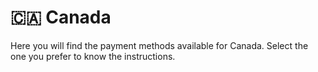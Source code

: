 # 🇨🇦 Canada


<Callout>
Here you will find the payment methods available for Canada. Select the one you prefer to know the instructions.
</Callout>

<Cards>
  <Card title="💸 PayPal" href="/payments/paypal" />
  <Card title="💳 Credit & Debit Cards" href="/payments/cards" />
  <Card title="💰 Credit Balance" href="/payments/credit-balance" />
  <Card title="🏛 Bank Transfer or Deposit" href="/payments/bank-transfer" />
</Cards>